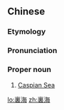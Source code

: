 {{also|里海}}
==Chinese==
{{zh-forms|s=里海}}

===Etymology===
{{zh-compound|裏|海|inner, internal|sea}}

===Pronunciation===
{{zh-pron
|m=Lǐ hǎi
|c=leoi5 hoi2
|cat=pn
}}

===Proper noun===
{{zh-proper noun}}

# [[Caspian Sea]]

[[lo:裏海]]
[[zh:裏海]]